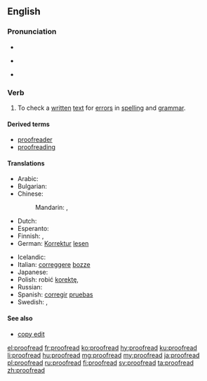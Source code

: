 ==English==
{{wikipedia|Proofreading}}

===Pronunciation===
* {{audio|en-us-proofread.ogg|Audio (US)|lang=en}}
* {{qualifier|infinitive}} {{IPA|/ˈpɹuːfɹiːd/|lang=en}}
* {{qualifier|simple past|past participle}} {{IPA|/ˈpɹuːfɹɛd/|lang=en}}

===Verb===
{{en-verb|proofreads|proofreading|proofread|proofread}}

# {{context|transitive|and|intransitive|lang=en}} To check a [[written]] [[text]] for [[error]]s in [[spelling]] and [[grammar]].

====Derived terms====
* [[proofreader]]
* [[proofreading]]

====Translations====
{{trans-top|to check for errors in spelling and grammar}}
* Arabic: {{t|ar|نَقَّح|tr=naqqaḥ|sc=Arab}}
* Bulgarian: {{t|bg|корегирам, проверявам|sc=Cyrl}}
* Chinese:
*: Mandarin: {{t|cmn|校對|sc=Hani}}, {{t+|cmn|校对|tr=jiàoduì|sc=Hani}}
* Dutch: {{t|nl|proeflezen}}
* Esperanto: {{t|eo|provlegi}}
* Finnish: {{t|fi|oikolukea}}, {{t|fi|korjauslukea}}
* German: [[Korrektur]] [[lesen]]
{{trans-mid}}
* Icelandic: {{t|is|prófarkalesa}}
* Italian: [[correggere]] [[bozze]]
* Japanese: {{t+|ja|校正|alt=校正する|tr=こうせい, kōsei suru}}
* Polish: robić [[korekta|korektę]], {{t+|pl|poprawiać}}
* Russian: {{t+|ru|корректировать|tr=korrekírovat'}}
* Spanish: [[corregir]] [[pruebas]]
* Swedish: {{t+|sv|korrektur}}, {{t|sv|korrekturläsning}}
{{trans-bottom}}

====See also====
* [[copy edit]]

[[el:proofread]]
[[fr:proofread]]
[[ko:proofread]]
[[hy:proofread]]
[[ku:proofread]]
[[li:proofread]]
[[hu:proofread]]
[[mg:proofread]]
[[my:proofread]]
[[ja:proofread]]
[[pl:proofread]]
[[ru:proofread]]
[[fi:proofread]]
[[sv:proofread]]
[[ta:proofread]]
[[zh:proofread]]